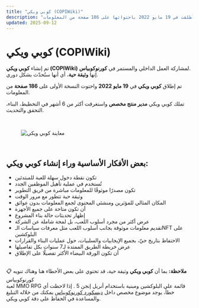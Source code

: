 ```yaml
---
title: "كوبي ويكي (COPIWiki)"
description: "الوثيقة الحية لمشروع كورنوكوبياس، أُطلقت في 19 مايو 2022 باحتوائها على 186 صفحة من المعلومات."
updated: 2025-09-12
---
```


# <span className="text-orange-500">كوبي ويكي (COPIWiki)</span>  

تم إنشاء **كوبي ويكي (COPIWiki)** لمشاركة العمل الداخلي والمستمر في **كورنوكوبياس**.  
إنها **وثيقة حية**، أي أنها ستُحدّث بشكل دوري.  

تم إطلاق **كوبي ويكي** في **19 مايو 2022** واحتوت النسخة الأولى على **186 صفحة** من المعلومات.  

تملك كوبي ويكي **مدير منتج مخصص** واستغرقت أكثر من 6 أشهر في التخطيط، البناء، التحقق والتحديث.  

</br>  

<figure>
  <img src="/images/copiwiki/copiwiki-cover.png" alt="معاينة كوبي ويكي"/>
</figure>  

</br>  

## بعض الأفكار الأساسية وراء إنشاء كوبي ويكي:  

<ul className="styled-list">
  <li>تكون نقطة دخول سهلة للعبة للمبتدئين</li>
  <li>تُستخدم في عملية تأهيل الموظفين الجدد</li>
  <li>تكون مصدرًا موثوقًا للمعلومات مباشرة من فريق التطوير</li>
  <li>وثيقة حية تتطور مع مرور الوقت</li>
  <li>المكان المثالي للمؤثرين ومنشئي المحتوى لجمع المعلومات بدون عوائق</li>
  <li>أن تكون متاحة على جميع الأجهزة</li>
  <li>إظهار تحديثات حالة بناء المشروع</li>
  <li>عرض أكثر من مجرد أسلوب اللعب، بل لمحة شاملة عن الشركة</li>
  <li>تقديم معلومات موثوقة بجانب أسلوب اللعب مثل معرفات سياسات الـNFT على البلوكشين</li>
  <li>الاحتفاظ بتاريخ حيّ، بجميع الإيجابيات والسلبيات، حول عمليات البناء والقرارات</li>
  <li>عرض خريطة الطريق الممتدة لـ7 سنوات بكل تفاصيلها</li>
  <li>أن تكون الورقة البيضاء الأكثر تفصيلًا على الإطلاق</li>
</ul>  

</br>  

<div className="note-box info transparent">
  <strong>ملاحظة:</strong> بما أن <b>كوبي ويكي</b> وثيقة حية، قد تحتوي على بعض الأخطاء هنا وهناك 
  <span className="tooltip">
    تنويه
    <span class="tooltip-text">📋 كورنوكوبياس<br/>لعبة MMO RPG قائمة على البلوكشين ومبنية باستخدام أنريل إنجن 5</span>
  </span>.  
  إذا لاحظت أي خطأ، يوجد موضوع مخصص داخل <a href="https://discord.gg/cornucopias">ديسكورد كورنوكوبياس</a> يمكنك من خلاله التبليغ والمساعدة في الحفاظ على دقة كوبي ويكي.  
</div>

<style>
.tooltip {
  position: relative;
  display: inline-block;
  cursor: help;
  color: #f59e0b;
  text-decoration: underline;
}

.tooltip .tooltip-text {
  visibility: hidden;
  width: 220px;
  background-color: rgba(15, 23, 42, 0.95);
  color: #f5f5f5;
  text-align: left;
  border-radius: 0.5rem;
  padding: 0.6rem;
  position: absolute;
  z-index: 1;
  bottom: 125%;
  left: 50%;
  transform: translateX(-50%);
  opacity: 0;
  transition: opacity 0.25s;
  font-size: 0.875rem;
  line-height: 1.4;
  white-space: normal;
}

.tooltip .tooltip-text::after {
  content: "";
  position: absolute;
  top: 100%;
  left: 50%;
  margin-left: -5px;
  border-width: 5px;
  border-style: solid;
  border-color: rgba(15, 23, 42, 0.95) transparent transparent transparent;
}

.tooltip:hover .tooltip-text {
  visibility: visible;
  opacity: 1;
}
</style>
